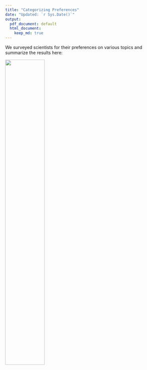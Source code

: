 ```yaml
---
title: "Categorizing Preferences"
date: "Updated: `r Sys.Date()`"
output:
  pdf_document: default
  html_document:
    keep_md: true
---
```


We surveyed scientists for their preferences on various topics and summarize the results here:

![](plot.png){width="50%"}
